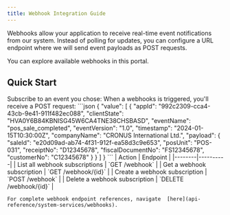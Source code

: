 ---
title: Webhook Integration Guide
---

Webhooks allow your application to receive real-time event notifications from our system. Instead of polling for updates, you can configure a URL endpoint where we will send event payloads as POST requests.

You can explore available webhooks in this portal.

## Quick Start

<AccordionGroup>
  <Accordion title="1. Create a webhook subscription">
    Subscribe to an event you chose:
    <EndpointRequestSnippet endpoint="POST /:tenant/:environment/:company/webhook" example="WebhookSubscriptionRequestExample" />
  </Accordion>

  <Accordion title="2. Webhook notifications">
    When a webhooks is triggered, you'll receive a POST request:
    ```json
    {
      "value": [
        {
          "appId": "992c2309-cca4-43cb-9e41-911f482ec088",
          "clientState": "HVA0Y6B84KBNISG45W6CA4TNE38CHSBASD",
          "eventName": "pos_sale_completed",
          "eventVersion": "1.0",
          "timestamp": "2024-01-15T10:30:00Z",
          "companyName": "CRONUS International Ltd.",
          "payload": {
            "saleId": "e20d09ad-ab74-4f31-912f-ea58d3c9e653",
            "posUnit": "POS-031",
            "receiptNo": "D12345678",
            "fiscalDocumentNo": "FS12345678",
            "customerNo": "C12345678"
          }
        }
      ]
    }
    ```
  </Accordion>

  <Accordion title="3. Webhook subscription management">    
    | Action | Endpoint |
    |--------|----------|
    | List all webhook subscriptions | `GET /webhook` |
    | Get a webhook subscription | `GET /webhook/{id}` |
    | Create a webhook subscription | `POST /webhook` |
    | Delete a webhook subscription | `DELETE /webhook/{id}` |

    For complete webhook endpoint references, navigate  [here](api-reference/system-services/webhooks).
  </Accordion>
</AccordionGroup>
